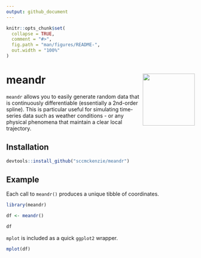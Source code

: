 ```yaml
---
output: github_document
---
```


<!-- README.md is generated from README.Rmd. Please edit that file -->

```r
knitr::opts_chunk$set(
  collapse = TRUE,
  comment = "#>",
  fig.path = "man/figures/README-",
  out.width = "100%"
)
```

# meandr <img src='man/figures/logo.png' align="right" height="139" />

<!-- badges: start -->
<!-- badges: end -->

`meandr` allows you to easily generate random data that is continuously differentiable (essentially a 2nd-order spline). This is particular useful for simulating time-series data such as weather conditions - or any physical phenomena that maintain a clear local trajectory.

## Installation

``` r
devtools::install_github("sccmckenzie/meandr")
```

## Example

Each call to `meandr()` produces a unique tibble of coordinates.

```r
library(meandr)

df <- meandr()

df
```
`mplot` is included as a quick `ggplot2` wrapper.

```r
mplot(df)
```

